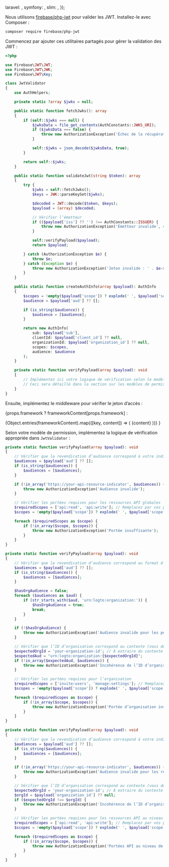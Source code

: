 

  laravel: <LaravelValidation />,
  symfony: <SymfonyValidation />,
  slim: <SlimValidation />,
});

Nous utilisons [firebase/php-jwt](https://github.com/firebase/php-jwt) pour valider les JWT. Installez-le avec Composer :

```bash
composer require firebase/php-jwt
```

Commencez par ajouter ces utilitaires partagés pour gérer la validation des JWT :

```php title="JwtValidator.php"
<?php

use Firebase\JWT\JWT;
use Firebase\JWT\JWK;
use Firebase\JWT\Key;

class JwtValidator
{
    use AuthHelpers;

    private static ?array $jwks = null;

    public static function fetchJwks(): array
    {
        if (self::$jwks === null) {
            $jwksData = file_get_contents(AuthConstants::JWKS_URI);
            if ($jwksData === false) {
                throw new AuthorizationException('Échec de la récupération du JWKS', 401);
            }

            self::$jwks = json_decode($jwksData, true);
        }

        return self::$jwks;
    }

    public static function validateJwt(string $token): array
    {
        try {
            $jwks = self::fetchJwks();
            $keys = JWK::parseKeySet($jwks);

            $decoded = JWT::decode($token, $keys);
            $payload = (array) $decoded;

            // Vérifier l’émetteur
            if (($payload['iss'] ?? '') !== AuthConstants::ISSUER) {
                throw new AuthorizationException('Émetteur invalide', 401);
            }

            self::verifyPayload($payload);
            return $payload;

        } catch (AuthorizationException $e) {
            throw $e;
        } catch (Exception $e) {
            throw new AuthorizationException('Jeton invalide : ' . $e->getMessage(), 401);
        }
    }

    public static function createAuthInfo(array $payload): AuthInfo
    {
        $scopes = !empty($payload['scope']) ? explode(' ', $payload['scope']) : [];
        $audience = $payload['aud'] ?? [];

        if (is_string($audience)) {
            $audience = [$audience];
        }

        return new AuthInfo(
            sub: $payload['sub'],
            clientId: $payload['client_id'] ?? null,
            organizationId: $payload['organization_id'] ?? null,
            scopes: $scopes,
            audience: $audience
        );
    }

    private static function verifyPayload(array $payload): void
    {
        // Implémentez ici votre logique de vérification selon le modèle de permission
        // Ceci sera détaillé dans la section sur les modèles de permission ci-dessous
    }
}
```

Ensuite, implémentez le middleware pour vérifier le jeton d’accès :

{props.framework
? frameworkContent[props.framework]
:

<Tabs groupId="api-framework">
  {Object.entries(frameworkContent).map(([key, content]) => (
    <TabItem key={key} value={key} label={getFrameworkName(key)}>
      {content}
    </TabItem>
  ))}
</Tabs>
}

Selon votre modèle de permission, implémentez la logique de vérification appropriée dans `JwtValidator` :

<Tabs groupId="permission-models">
<TabItem value="global-api-resources" label="Ressources API globales">

```php title="JwtValidator.php"
private static function verifyPayload(array $payload): void
{
    // Vérifier que la revendication d’audience correspond à votre indicateur de ressource API
    $audiences = $payload['aud'] ?? [];
    if (is_string($audiences)) {
        $audiences = [$audiences];
    }

    if (!in_array('https://your-api-resource-indicator', $audiences)) {
        throw new AuthorizationException('Audience invalide');
    }

    // Vérifier les portées requises pour les ressources API globales
    $requiredScopes = ['api:read', 'api:write']; // Remplacez par vos portées requises
    $scopes = !empty($payload['scope']) ? explode(' ', $payload['scope']) : [];

    foreach ($requiredScopes as $scope) {
        if (!in_array($scope, $scopes)) {
            throw new AuthorizationException('Portée insuffisante');
        }
    }
}
```

</TabItem>
<TabItem value="organization-permissions" label="Permissions d’organisation (hors API)">

```php title="JwtValidator.php"
private static function verifyPayload(array $payload): void
{
    // Vérifier que la revendication d’audience correspond au format d’organisation
    $audiences = $payload['aud'] ?? [];
    if (is_string($audiences)) {
        $audiences = [$audiences];
    }

    $hasOrgAudience = false;
    foreach ($audiences as $aud) {
        if (str_starts_with($aud, 'urn:logto:organization:')) {
            $hasOrgAudience = true;
            break;
        }
    }

    if (!$hasOrgAudience) {
        throw new AuthorizationException('Audience invalide pour les permissions d’organisation');
    }

    // Vérifier que l’ID d’organisation correspond au contexte (vous devrez peut-être l’extraire du contexte de la requête)
    $expectedOrgId = 'your-organization-id'; // À extraire du contexte de la requête
    $expectedAud = "urn:logto:organization:{$expectedOrgId}";
    if (!in_array($expectedAud, $audiences)) {
        throw new AuthorizationException('Incohérence de l’ID d’organisation');
    }

    // Vérifier les portées requises pour l’organisation
    $requiredScopes = ['invite:users', 'manage:settings']; // Remplacez par vos portées requises
    $scopes = !empty($payload['scope']) ? explode(' ', $payload['scope']) : [];

    foreach ($requiredScopes as $scope) {
        if (!in_array($scope, $scopes)) {
            throw new AuthorizationException('Portée d’organisation insuffisante');
        }
    }
}
```

</TabItem>
<TabItem value="organization-level-api-resources" label="Ressources API au niveau de l’organisation">

```php title="JwtValidator.php"
private static function verifyPayload(array $payload): void
{
    // Vérifier que la revendication d’audience correspond à votre indicateur de ressource API
    $audiences = $payload['aud'] ?? [];
    if (is_string($audiences)) {
        $audiences = [$audiences];
    }

    if (!in_array('https://your-api-resource-indicator', $audiences)) {
        throw new AuthorizationException('Audience invalide pour les ressources API au niveau de l’organisation');
    }

    // Vérifier que l’ID d’organisation correspond au contexte (vous devrez peut-être l’extraire du contexte de la requête)
    $expectedOrgId = 'your-organization-id'; // À extraire du contexte de la requête
    $orgId = $payload['organization_id'] ?? null;
    if ($expectedOrgId !== $orgId) {
        throw new AuthorizationException('Incohérence de l’ID d’organisation');
    }

    // Vérifier les portées requises pour les ressources API au niveau de l’organisation
    $requiredScopes = ['api:read', 'api:write']; // Remplacez par vos portées requises
    $scopes = !empty($payload['scope']) ? explode(' ', $payload['scope']) : [];

    foreach ($requiredScopes as $scope) {
        if (!in_array($scope, $scopes)) {
            throw new AuthorizationException('Portées API au niveau de l’organisation insuffisantes');
        }
    }
}
```

</TabItem>
</Tabs>
